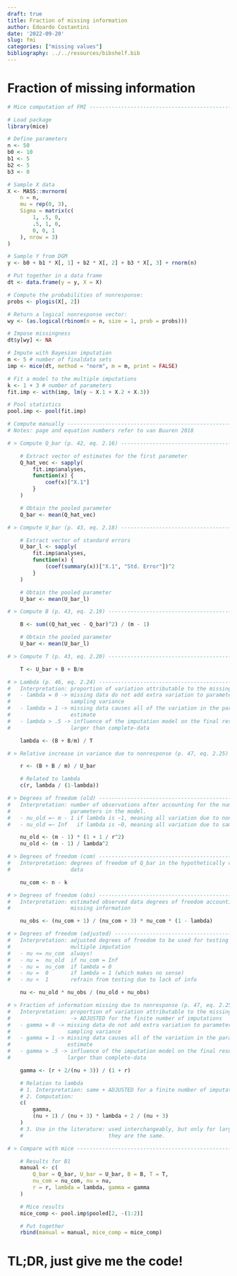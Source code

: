 ```yaml
---
draft: true
title: Fraction of missing information
author: Edoardo Costantini
date: '2022-09-20'
slug: fmi
categories: ["missing values"]
bibliography: ../../resources/bibshelf.bib
---
```


# Fraction of missing information

```r
# Mice computation of FMI -----------------------------------------------------

# Load package
library(mice)

# Define parameters
n <- 50
b0 <- 10
b1 <- 5
b2 <- 5
b3 <- 0

# Sample X data
X <- MASS::mvrnorm(
    n = n,
    mu = rep(0, 3),
    Sigma = matrix(c(
        1, .5, 0,
        .5, 1, 0,
        0, 0, 1
    ), nrow = 3)
)

# Sample Y from DGM
y <- b0 + b1 * X[, 1] + b2 * X[, 2] + b3 * X[, 3] + rnorm(n)

# Put together in a data frame
dt <- data.frame(y = y, X = X)

# Compute the probabilities of nonresponse:
probs <- plogis(X[, 2])

# Return a logical nonresponse vector:
wy <- (as.logical(rbinom(n = n, size = 1, prob = probs)))

# Impose missingness
dt$y[wy] <- NA

# Impute with Bayesian imputation
m <- 5 # number of finaldata sets
imp <- mice(dt, method = "norm", m = m, print = FALSE)

# Fit a model to the multiple imputations
k <- 1 + 3 # number of parameters
fit.imp <- with(imp, lm(y ~ X.1 + X.2 + X.3))

# Pool statistics
pool.imp <- pool(fit.imp)

# Compute manually ------------------------------------------------------------
# Notes: page and equation numbers refer to van Buuren 2018

# > Compute Q_bar (p. 42, eq. 2.16) -------------------------------------------

    # Extract vector of estimates for the first parameter
    Q_hat_vec <- sapply(
        fit.imp$analyses,
        function(x) {
            coef(x)["X.1"]
        }
    )

    # Obtain the pooled parameter
    Q_bar <- mean(Q_hat_vec)

# > Compute U_bar (p. 43, eq. 2.18) -------------------------------------------

    # Extract vector of standard errors
    U_bar_l <- sapply(
        fit.imp$analyses,
        function(x) {
            (coef(summary(x))["X.1", "Std. Error"])^2
        }
    )

    # Obtain the pooled parameter
    U_bar <- mean(U_bar_l)

# > Compute B (p. 43, eq. 2.19) -----------------------------------------------

    B <- sum((Q_hat_vec - Q_bar)^2) / (m - 1)

    # Obtain the pooled parameter
    U_bar <- mean(U_bar_l)

# > Compute T (p. 43, eq. 2.20) -----------------------------------------------

    T <- U_bar + B + B/m

# > Lambda (p. 46, eq. 2.24) --------------------------------------------------
#   Interpretation: proportion of variation attributable to the missing data
#   - lambda = 0 -> missing data do not add extra variation to parameter 
#                   sampling variance
#   - lambda = 1 -> missing data causes all of the variation in the parameter 
#                   estimate
#   - lambda > .5 -> influence of the imputation model on the final result is 
#                   larger than complete-data

    lambda <- (B + B/m) / T

# > Relative increase in variance due to nonresponse (p. 47, eq. 2.25) --------

    r <- (B + B / m) / U_bar

    # Related to lambda
    c(r, lambda / (1-lambda))

# > Degrees of freedom (old) --------------------------------------------------
#   Interpretation: number of observations after accounting for the number of 
#                   parameters in the model.
#   - nu_old =~ m - 1 if lambda is ~1, meaning all variation due to nonresponse
#   - nu_old =~ Inf   if lambda is ~0, meaning all variation due to sampling

    nu_old <- (m - 1) * (1 + 1 / r^2)
    nu_old <- (m - 1) / lambda^2

# > Degrees of freedom (com) --------------------------------------------------
#   Interpretation: degrees of freedom of Q_bar in the hypothetically complete
#                   data

    nu_com <- n - k

# > Degrees of freedom (obs) --------------------------------------------------
#   Interpretation: estimated observed data degrees of freedom accounting for 
#                   missing information

    nu_obs <- (nu_com + 1) / (nu_com + 3) * nu_com * (1 - lambda)

# > Degrees of freedom (adjusted) ---------------------------------------------
#   Interpretation: adjusted degrees of freedom to be used for testing in
#                   multiple imputation
#   - nu <= nu_com  always!
#   - nu =  nu_old  if nu_com = Inf
#   - nu =  nu_com  if lambda = 0
#   - nu =  0       if lambda = 1 (which makes no sense)
#   - nu <  1       refrain from testing due to lack of info

    nu <- nu_old * nu_obs / (nu_old + nu_obs)

# > Fraction of information missing due to nonresponse (p. 47, eq. 2.25) ------
#   Interpretation: proportion of variation attributable to the missing data
#                   -> ADJUSTED for the finite number of imputations
#   - gamma = 0 -> missing data do not add extra variation to parameter
#                  sampling variance
#   - gamma = 1 -> missing data causes all of the variation in the parameter
#                  estimate
#   - gamma > .5 -> influence of the imputation model on the final result is
#                  larger than complete-data

    gamma <- (r + 2/(nu + 3)) / (1 + r)

    # Relation to lambda
    # 1. Interpretation: same + ADJUSTED for a finite number of imputations
    # 2. Computation:
    c(
        gamma,
        (nu + 1) / (nu + 3) * lambda + 2 / (nu + 3)
    )
    # 3. Use in the literature: used interchangeably, but only for large nu 
    #                           they are the same.

# > Compare with mice ---------------------------------------------------------

    # Results for B1
    manual <- c(
        Q_bar = Q_bar, U_bar = U_bar, B = B, T = T,
        nu_com = nu_com, nu = nu,
        r = r, lambda = lambda, gamma = gamma
    )

    # Mice results
    mice_comp <- pool.imp$pooled[2, -(1:2)]

    # Put together
    rbind(manual = manual, mice_comp = mice_comp)
```


# TL;DR, just give me the code!
```r
```